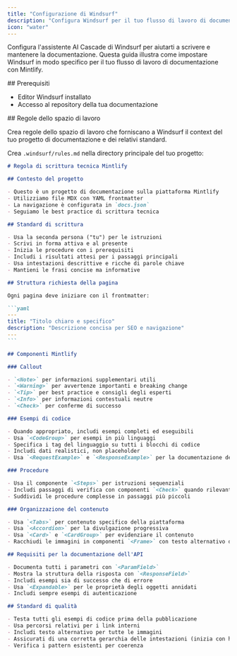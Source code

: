 ```yaml
---
title: "Configurazione di Windsurf"
description: "Configura Windsurf per il tuo flusso di lavoro di documentazione"
icon: "water"
---
```


Configura l'assistente AI Cascade di Windsurf per aiutarti a scrivere e mantenere la documentazione. Questa guida illustra come impostare Windsurf in modo specifico per il tuo flusso di lavoro di documentazione con Mintlify.

<div id="prerequisites">
  ## Prerequisiti
</div>

- Editor Windsurf installato
- Accesso al repository della tua documentazione

<div id="workspace-rules">
  ## Regole dello spazio di lavoro
</div>

Crea regole dello spazio di lavoro che forniscano a Windsurf il context del tuo progetto di documentazione e dei relativi standard.

Crea `.windsurf/rules.md` nella directory principale del tuo progetto:

````markdown
# Regola di scrittura tecnica Mintlify

## Contesto del progetto

- Questo è un progetto di documentazione sulla piattaforma Mintlify
- Utilizziamo file MDX con YAML frontmatter  
- La navigazione è configurata in `docs.json`
- Seguiamo le best practice di scrittura tecnica

## Standard di scrittura

- Usa la seconda persona ("tu") per le istruzioni
- Scrivi in forma attiva e al presente
- Inizia le procedure con i prerequisiti
- Includi i risultati attesi per i passaggi principali
- Usa intestazioni descrittive e ricche di parole chiave
- Mantieni le frasi concise ma informative

## Struttura richiesta della pagina

Ogni pagina deve iniziare con il frontmatter:

```yaml
---
title: "Titolo chiaro e specifico"
description: "Descrizione concisa per SEO e navigazione"
---
```

## Componenti Mintlify

### Callout

- `<Note>` per informazioni supplementari utili
- `<Warning>` per avvertenze importanti e breaking change
- `<Tip>` per best practice e consigli degli esperti  
- `<Info>` per informazioni contestuali neutre
- `<Check>` per conferme di successo

### Esempi di codice

- Quando appropriato, includi esempi completi ed eseguibili
- Usa `<CodeGroup>` per esempi in più linguaggi
- Specifica i tag del linguaggio su tutti i blocchi di codice
- Includi dati realistici, non placeholder
- Usa `<RequestExample>` e `<ResponseExample>` per la documentazione dell'API

### Procedure

- Usa il componente `<Steps>` per istruzioni sequenziali
- Includi passaggi di verifica con componenti `<Check>` quando rilevante
- Suddividi le procedure complesse in passaggi più piccoli

### Organizzazione del contenuto

- Usa `<Tabs>` per contenuto specifico della piattaforma
- Usa `<Accordion>` per la divulgazione progressiva
- Usa `<Card>` e `<CardGroup>` per evidenziare il contenuto
- Racchiudi le immagini in componenti `<Frame>` con testo alternativo descrittivo

## Requisiti per la documentazione dell'API

- Documenta tutti i parametri con `<ParamField>` 
- Mostra la struttura della risposta con `<ResponseField>`
- Includi esempi sia di successo che di errore
- Usa `<Expandable>` per le proprietà degli oggetti annidati
- Includi sempre esempi di autenticazione

## Standard di qualità

- Testa tutti gli esempi di codice prima della pubblicazione
- Usa percorsi relativi per i link interni
- Includi testo alternativo per tutte le immagini
- Assicurati di una corretta gerarchia delle intestazioni (inizia con h2)
- Verifica i pattern esistenti per coerenza
````
